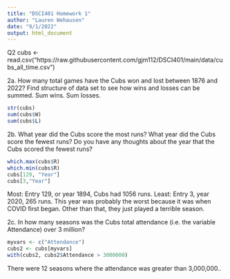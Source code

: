 ```yaml
---
title: "DSCI401 Homework 1"
author: "Lauren Wehausen"
date: "9/1/2022"
output: html_document
---
```

Q2
cubs <- read.csv("https://raw.githubusercontent.com/gjm112/DSCI401/main/data/cubs_all_time.csv")

2a. How many total games have the Cubs won and lost between 1876 and 2022?
Find structure of data set to see how wins and losses can be summed.
Sum wins.
Sum losses.
```r
str(cubs)
sum(cubs$W)
sum(cubs$L)
```
2b. What year did the Cubs score the most runs? What year did the Cubs score the fewest runs? Do you have any thoughts about the year that the Cubs scored the fewest runs?
```r
which.max(cubs$R)
which.min(cubs$R)
cubs[129, "Year"]
cubs[3,"Year"]

```
Most: Entry 129, or year 1894, Cubs had 1056 runs.
Least: Entry 3, year 2020, 265 runs.
This year was probably the worst because it was when COVID first began. Other than that, they just played a terrible season. 

2c. In how many seasons was the Cubs total attendance (i.e. the variable
Attendance) over 3 million?
```r
myvars <- c("Attendance")
cubs2 <- cubs[myvars]
with(cubs2, cubs2$Attendance > 3000000)

```

There were 12 seasons where the attendance was greater than 3,000,000.. 



